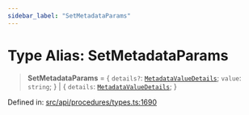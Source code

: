 ```yaml
---
sidebar_label: "SetMetadataParams"
---
```


# Type Alias: SetMetadataParams

> **SetMetadataParams** = \{ `details?`: [`MetadataValueDetails`](../../../entities/MetadataEntry/types/type-aliases/MetadataValueDetails.mdx); `value`: `string`; \} \| \{ `details`: [`MetadataValueDetails`](../../../entities/MetadataEntry/types/type-aliases/MetadataValueDetails.mdx); \}

Defined in: [src/api/procedures/types.ts:1690](https://github.com/PolymeshAssociation/polymesh-sdk/blob/bee6a2fe7a8ce5db42a6982e793782182cde2153/src/api/procedures/types.ts#L1690)
